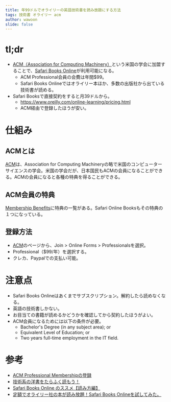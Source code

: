 ```yaml
---
title: 年99ドルでオライリーの英語技術書を読み放題にする方法
tags: 技術書 オライリー acm
author: wawoon
slide: false
---
```

# tl;dr

- [ACM（Association for Computing Machinery）](https://www.acm.org/)という米国の学会に加盟することで、[Safari Books Online](https://www.safaribooksonline.com/)が利用可能になる。
  - ACM Professional会員の会費は年間$99。
  - Safari Books Onlineではオライリー本ほか、多数の出版社から出ている技術書が読める。
- Safari Booksで直接契約をすると月39ドルから。
  - https://www.oreilly.com/online-learning/pricing.html
  - ACM経由で登録したほうが安い。

# 仕組み

## ACMとは

[ACM](https://www.acm.org/)は、Association for Computing Machineryの略で米国のコンピューターサイエンスの学会。米国の学会だが、日本国民もACMの会員になることができる。ACMの会員になると各種の特典を得ることができる。

## ACM会員の特典

[Membership Benefits](https://www.acm.org/membership/membership-benefits)に特典の一覧がある。Safari Online Booksもその特典の１つになっている。

## 登録方法

- [ACM](https://www.acm.org/)のページから、Join > Online Forms > Professionalsを選択。
- Professional（$99/年）を選択する。
- クレカ、Paypalでの支払い可能。

# 注意点

- Safari Books Onlineはあくまでサブスクリプション。解約したら読めなくなる。
- 英語の技術書しかない。
- お目当ての書籍が読めるかどうかを確認してから契約したほうがよい。
- ACM会員になるためには以下の条件が必要。
  - Bachelor's Degree (in any subject area); or
  - Equivalent Level of Education; or
  - Two years full-time employment in the IT field.

# 参考

- [ACM Professional Membershipの登録](https://agnozingdays.hatenablog.com/entry/2018/08/02/235021)
- [技術系の洋書をたらふく読もう！](https://techblog.securesky-tech.com/entry/2018/12/14)
- [Safari Books Online のススメ【読み方編】](https://qiita.com/MozyOk/items/47283bdfafd24fa86771)
- [定額でオライリー社の本が読み放題！Safari Books Onlineを試してみた。](https://qiita.com/portfield_slash/items/8527091322d451dfd32d)

